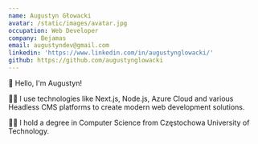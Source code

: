 ```yaml
---
name: Augustyn Głowacki
avatar: /static/images/avatar.jpg
occupation: Web Developer
company: Bejamas
email: augustyndev@gmail.com
linkedin: 'https://www.linkedin.com/in/augustynglowacki/'
github: https://github.com/augustynglowacki
---
```


👋 Hello, I'm Augustyn!

👨‍💻 I use technologies like Next.js, Node.js, Azure Cloud and various Headless CMS platforms to create modern web development solutions.

🧑‍🎓 I hold a degree in Computer Science from Częstochowa University of Technology.
